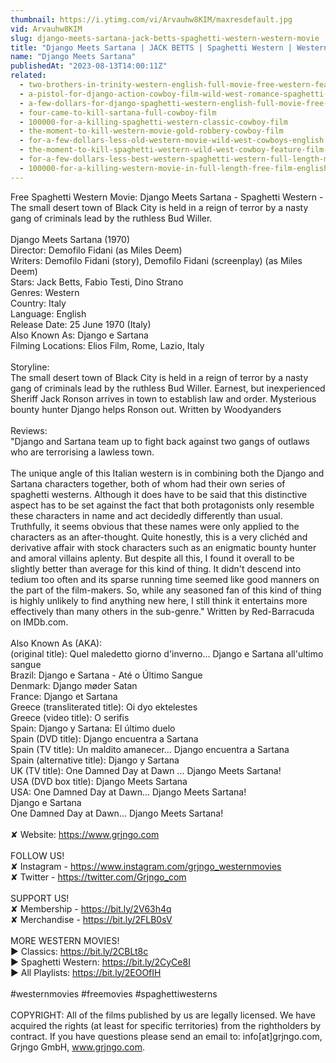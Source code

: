 ```yaml
---
thumbnail: https://i.ytimg.com/vi/Arvauhw8KIM/maxresdefault.jpg
vid: Arvauhw8KIM
slug: django-meets-sartana-jack-betts-spaghetti-western-western-movie
title: "Django Meets Sartana | JACK BETTS | Spaghetti Western | Western Movie"
name: "Django Meets Sartana"
publishedAt: "2023-08-13T14:00:11Z"
related:
  - two-brothers-in-trinity-western-english-full-movie-free-western-feature-film-spaghetti-western
  - a-pistol-for-django-action-cowboy-film-wild-west-romance-spaghetti-movie-full-length
  - a-few-dollars-for-django-spaghetti-western-english-full-movie-free-full-youtube-movies
  - four-came-to-kill-sartana-full-cowboy-film
  - 100000-for-a-killing-spaghetti-western-classic-cowboy-film
  - the-moment-to-kill-western-movie-gold-robbery-cowboy-film
  - for-a-few-dollars-less-old-western-movie-wild-west-cowboys-english
  - the-moment-to-kill-spaghetti-western-wild-west-cowboy-feature-film-full-length
  - for-a-few-dollars-less-best-western-spaghetti-western-full-length-movie-wild-west
  - 100000-for-a-killing-western-movie-in-full-length-free-film-english-full-movies-youtube
---
```


Free Spaghetti Western Movie: Django Meets Sartana - Spaghetti Western - The small desert town of Black City is held in a reign of terror by a nasty gang of criminals lead by the ruthless Bud Willer.  <br />
<br />
Django Meets Sartana (1970)<br />
Director: Demofilo Fidani (as Miles Deem)<br />
Writers: Demofilo Fidani (story), Demofilo Fidani (screenplay) (as Miles Deem) <br />
Stars: Jack Betts, Fabio Testi, Dino Strano <br />
Genres: Western <br />
Country: Italy<br />
Language: English<br />
Release Date: 25 June 1970 (Italy)<br />
Also Known As: Django e Sartana <br />
Filming Locations: Elios Film, Rome, Lazio, Italy <br />
<br />
Storyline:<br />
The small desert town of Black City is held in a reign of terror by a nasty gang of criminals lead by the ruthless Bud Willer. Earnest, but inexperienced Sheriff Jack Ronson arrives in town to establish law and order. Mysterious bounty hunter Django helps Ronson out. Written by Woodyanders<br />
<br />
Reviews:<br />
"Django and Sartana team up to fight back against two gangs of outlaws who are terrorising a lawless town.<br />
<br />
The unique angle of this Italian western is in combining both the Django and Sartana characters together, both of whom had their own series of spaghetti westerns. Although it does have to be said that this distinctive aspect has to be set against the fact that both protagonists only resemble these characters in name and act decidedly differently than usual. Truthfully, it seems obvious that these names were only applied to the characters as an after-thought. Quite honestly, this is a very clichéd and derivative affair with stock characters such as an enigmatic bounty hunter and amoral villains aplenty. But despite all this, I found it overall to be slightly better than average for this kind of thing. It didn't descend into tedium too often and its sparse running time seemed like good manners on the part of the film-makers. So, while any seasoned fan of this kind of thing is highly unlikely to find anything new here, I still think it entertains more effectively than many others in the sub-genre." Written by Red-Barracuda on IMDb.com. <br />
<br />
Also Known As (AKA):<br />
(original title): Quel maledetto giorno d'inverno... Django e Sartana all'ultimo sangue<br />
Brazil: Django e Sartana - Até o Último Sangue<br />
Denmark: Django møder Satan<br />
France: Django et Sartana<br />
Greece (transliterated title): Oi dyo ektelestes<br />
Greece (video title): O serifis<br />
Spain: Django y Sartana: El último duelo<br />
Spain (DVD title): Django encuentra a Sartana<br />
Spain (TV title): Un maldito amanecer... Django encuentra a Sartana<br />
Spain (alternative title): Django y Sartana<br />
UK (TV title): One Damned Day at Dawn ... Django Meets Sartana!<br />
USA (DVD box title): Django Meets Sartana<br />
USA: One Damned Day at Dawn... Django Meets Sartana!<br />
 Django e Sartana<br />
 One Damned Day at Dawn... Django Meets Sartana!<br />
<br />
✘ Website: https://www.grjngo.com<br />
<br />
FOLLOW US!<br />
✘ Instagram - https://www.instagram.com/grjngo_westernmovies<br />
✘ Twitter - https://twitter.com/Grjngo_com<br />
<br />
SUPPORT US!<br />
✘ Membership - https://bit.ly/2V63h4q<br />
✘ Merchandise - https://bit.ly/2FLB0sV<br />
<br />
MORE WESTERN MOVIES! <br />
► Classics: https://bit.ly/2CBLt8c <br />
► Spaghetti Western: https://bit.ly/2CyCe8I <br />
► All Playlists: https://bit.ly/2EOOfIH <br />
<br />
#westernmovies #freemovies #spaghettiwesterns<br />
<br />
COPYRIGHT: All of the films published by us are legally licensed. We have acquired the rights (at least for specific territories) from the rightholders by contract. If you have questions please send an email to: info[at]grjngo.com, Grjngo GmbH, www.grjngo.com.